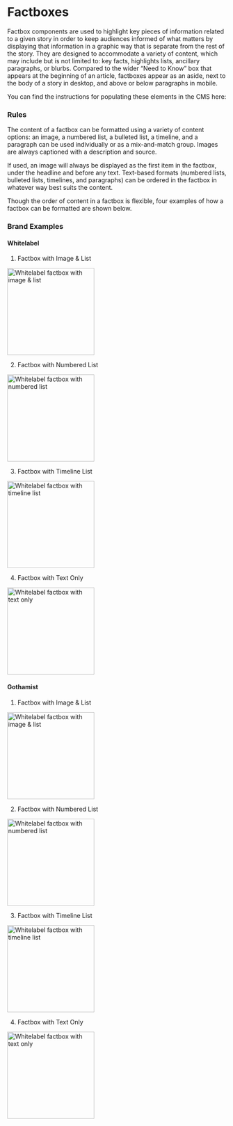 
<Meta title="Components/Molecules/Factboxes" />

# Factboxes
Factbox components are used to highlight key pieces of information related to a given story in order to keep audiences informed of what matters by displaying that information in a graphic way that is separate from the rest of the story. They are designed to accommodate a variety of content, which may include but is not limited to: key facts, highlights lists, ancillary paragraphs, or blurbs. Compared to the wider “Need to Know” box that appears at the beginning of an article, factboxes appear as an aside, next to the body of a story in desktop, and above or below paragraphs in mobile.

You can find the instructions for populating these elements in the CMS here:

### Rules
The content of a factbox can be formatted using a variety of content options: an image, a numbered list, a bulleted list, a timeline, and a paragraph can be used individually or as a mix-and-match group. Images are always captioned with a description and source.

If used, an image will always be displayed as the first item in the factbox, under the headline and before any text. Text-based formats (numbered lists, bulleted lists, timelines, and paragraphs) can be ordered in the factbox in whatever way best suits the content.

Though the order of content in a factbox is flexible, four examples of how a factbox can be formatted are shown below.

### Brand Examples
#### Whitelabel
1. Factbox with Image & List
<img alt="Whitelabel factbox with image & list" src="./images/Molecules-Factboxes-ImgAndList-Whitelabel.png" width="200" />

2. Factbox with Numbered List
<img alt="Whitelabel factbox with numbered list" src="./images/Molecules-Factboxes-List-Whitelabel.png" width="200" />

3. Factbox with Timeline List
<img alt="Whitelabel factbox with timeline list" src="./images/Molecules-Factboxes-Timeline-Whitelabel.png" width="200" />

4. Factbox with Text Only
<img alt="Whitelabel factbox with text only" src="./images/Molecules-Factboxes-Text-Whitelabel.png" width="200" />

#### Gothamist
1. Factbox with Image & List
<img alt="Whitelabel factbox with image & list" src="./images/Molecules-Factboxes-ImgAndList-Gothamist.png" width="200" />

2. Factbox with Numbered List
<img alt="Whitelabel factbox with numbered list" src="./images/Molecules-Factboxes-List-Gothamist.png" width="200" />

3. Factbox with Timeline List
<img alt="Whitelabel factbox with timeline list" src="./images/Molecules-Factboxes-Timeline-Gothamist.png" width="200" />

4. Factbox with Text Only
<img alt="Whitelabel factbox with text only" src="./images/Molecules-Factboxes-Text-Gothamist.png" width="200" />
